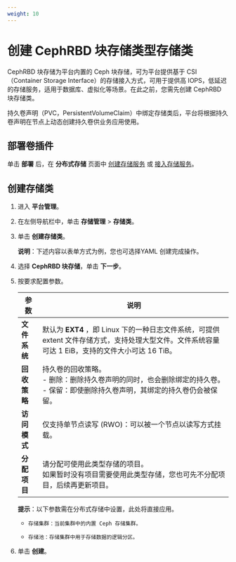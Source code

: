 ```yaml
---
weight: 10
---
```



#  创建 CephRBD 块存储类型存储类


CephRBD 块存储为平台内置的 Ceph 块存储，可为平台提供基于 CSI（Container  Storage Interface）的存储接入方式，可用于提供高 IOPS，低延迟的存储服务，适用于数据库、虚拟化等场景。在此之前，您需先创建 CephRBD 块存储类。

持久卷声明（PVC，PersistentVolumeClaim）中绑定存储类后，平台将根据持久卷声明在节点上动态创建持久卷供业务应用使用。


## 部署卷插件

单击 **部署** 后，在 **分布式存储** 页面中 [创建存储服务](/storage/storagesystem_ceph/installation/create_service_stand.mdx) 或 [接入存储服务](/storage/storagesystem_ceph/functions/access_storage_service.mdx)。


## 创建存储类

1. 进入 **平台管理**。

1. 在左侧导航栏中，单击 **存储管理** > **存储类**。

2. 单击 **创建存储类**。

    **说明**：下述内容以表单方式为例，您也可选择YAML 创建完成操作。
3. 选择 **CephRBD 块存储**，单击 **下一步**。

2. 按要求配置参数。

    |参数|说明                                                         |
    | -------- | ----------------  | 
    | **文件系统**   | 默认为 **EXT4** ，即 Linux 下的一种日志文件系统，可提供 extent 文件存储方式，支持处理大型文件。文件系统容量可达 1 EiB，支持的文件大小可达 16 TiB。|
    | **回收策略**   | 持久卷的回收策略。<br/>- 删除：删除持久卷声明的同时，也会删除绑定的持久卷。<br/>- 保留：即使删除持久卷声明，其绑定的持久卷仍会被保留。|
    | **访问模式**   | 仅支持单节点读写 (RWO)：可以被一个节点以读写方式挂载。|
    | **分配项目**   | 请分配可使用此类型存储的项目。<br/>如果暂时没有项目需要使用此类型存储，您也可先不分配项目，后续再更新项目。|
    
    **提示**：以下参数需在分布式存储中设置，此处将直接应用。
    
    *     存储集群：当前集群中的内置 Ceph 存储集群。

    *     存储池：存储集群中用于存储数据的逻辑分区。
    
3. 单击 **创建**。